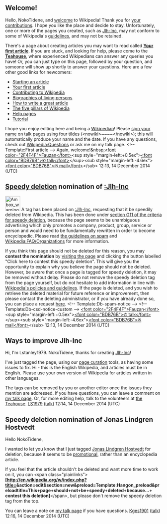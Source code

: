 <article id="44716590" title=User talk:NokoTidene>
	<talkpage id="44716590" title="User talk:NokoTidene">

== Welcome! ==

Hello, NokoTidene, and [[Project:Introduction|welcome]] to Wikipedia! Thank you for [[Special:Contributions/NokoTidene|your contributions]]. I hope you like the place and decide to stay. Unfortunately, one or more of the pages you created, such as [[Jlh-Inc]], may not conform to some of Wikipedia's [[Wikipedia:List of policies|guidelines]], and may not be retained. 

There's a page about creating articles you may want to read called '''[[Wikipedia:Your first article|Your first article]]'''. If you are stuck, and looking for help, please come to the '''[[Wikipedia:Teahouse|Teahouse]]''', where experienced Wikipedians can answer any queries you have! Or, you can just type '''{{tl|help me}}''' on this page, followed by your question, and someone will show up shortly to answer your questions. Here are a few other good links for newcomers:
* [[Wikipedia:Starting an article|Starting an article]]
* [[Wikipedia:Your first article|Your first article]]
* [[Wikipedia:Contributing to Wikipedia|Contributing to Wikipedia]]
* [[Wikipedia:Biographies of living persons|Biographies of living persons]]
* [[Wikipedia:Article development|How to write a great article]]
* [[Wikipedia:Five pillars|The five pillars of Wikipedia]]
* [[Help:Contents|Help pages]]
* [[Wikipedia:Tutorial|Tutorial]]
I hope you enjoy editing here and being a [[Wikipedia:Wikipedians|Wikipedian]]! Please [[Wikipedia:Signatures|sign your name]] on talk pages using four tildes (&lt;nowiki&gt;~~~~&lt;/nowiki&gt;); this will automatically produce your name and the date. If you have any questions, check out [[Wikipedia:Questions]] or ask me on my talk page. &lt;!-- Template:First article --&gt; Again, welcome!&amp;nbsp;[[User:Fauzan|&lt;font color=&quot;2F4F4F&quot;&gt;Fauzan&lt;/font&gt;]]&lt;sup style=&quot;margin-left:+0.5ex&quot;&gt;[[User talk:Fauzan#top|&lt;font color=&quot;BDB76B&quot;&gt;✆ talk&lt;/font&gt;]]&lt;/sup&gt;&lt;sub style=&quot;margin-left:-4.6ex&quot;&gt;[[Special:EmailUser/Fauzan|&lt;font color=&quot;BDB76B&quot;&gt;✉ mail&lt;/font&gt;]]&lt;/sub&gt; 12:13, 14 December 2014 (UTC)

==[[Wikipedia:Criteria for speedy deletion|Speedy deletion]] nomination of [[:Jlh-Inc]]==
[[Image:Ambox warning pn.svg|48px|left|alt=|link=]]
{{Quote box|quote=&lt;p&gt;If this is the first article that you have created, you may want to read [[WP:Your first article|the guide to writing your first article]].&lt;/p&gt;&lt;p&gt;You may want to consider using the [[Wikipedia:Article wizard|Article Wizard]] to help you create articles.&lt;/p&gt;|width=20%|align=right}}
A tag has been placed on [[:Jlh-Inc]], requesting that it be speedily deleted from Wikipedia. This has been done under [[WP:CSD#G11|section G11 of the criteria for speedy deletion]], because the page seems to be unambiguous advertising which only promotes a company, product, group, service or person and would need to be fundamentally rewritten in order to become encyclopedic. Please read [[Wikipedia:Spam|the guidelines on spam]] and [[Wikipedia:FAQ/Organizations]] for more information. 

If you think this page should not be deleted for this reason, you may '''contest the nomination''' by [[:Jlh-Inc|visiting the page]] and clicking the button labelled &quot;Click here to contest this speedy deletion&quot;. This will give you the opportunity to explain why you believe the page should not be deleted. However, be aware that once a page is tagged for speedy deletion, it may be removed without delay. Please do not remove the speedy deletion tag from the page yourself, but do not hesitate to add information in line with [[Wikipedia:List of policies|Wikipedia's policies and guidelines]]. If the page is deleted, and you wish to retrieve the deleted material for future reference or improvement, then please contact the deleting administrator, or if you have already done so, you can place a request [[WP:RFUD|here]]. &lt;!-- Template:Db-spam-notice --&gt; &lt;!-- Template:Db-csd-notice-custom --&gt; [[User:Fauzan|&lt;font color=&quot;2F4F4F&quot;&gt;Fauzan&lt;/font&gt;]]&lt;sup style=&quot;margin-left:+0.5ex&quot;&gt;[[User talk:Fauzan#top|&lt;font color=&quot;BDB76B&quot;&gt;✆ talk&lt;/font&gt;]]&lt;/sup&gt;&lt;sub style=&quot;margin-left:-4.6ex&quot;&gt;[[Special:EmailUser/Fauzan|&lt;font color=&quot;BDB76B&quot;&gt;✉ mail&lt;/font&gt;]]&lt;/sub&gt; 12:13, 14 December 2014 (UTC)

== Ways to improve Jlh-Inc ==

Hi, I'm Lstanley1979. NokoTidene, thanks for creating [[Jlh-Inc]]!

I've just tagged the page, using our [[Wikipedia:Page Curation/Help|page curation]] tools, as having some issues to fix. Hi - this is the English Wikipedia, and articles must be in English. Please use your own version of Wikipedia for articles written in other languages.

The tags can be removed by you or another editor once the issues they mention are addressed. If you have questions, you can leave a comment on [[User talk:Lstanley1979|my talk page]]. Or, for more editing help, talk to the volunteers at [[WP:TEAHOUSE|the Teahouse]]. [[User:Lstanley1979|LS1979]] ([[User talk:Lstanley1979|talk]]) 12:14, 14 December 2014 (UTC)
== Speedy deletion nomination of Jonas Lindgren Hostvedt ==

Hello NokoTidene,

I wanted to let you know that I just tagged [[Jonas Lindgren Hostvedt]] for deletion, because it seems to be [[Wikipedia:Promotion|promotional]], rather than an encyclopedia article.

If you feel that the article shouldn't be deleted and want more time to work on it, you can &lt;span class=&quot;plainlinks&quot;&gt;'''[http://en.wikipedia.org/w/index.php?title={{urlencode:Talk:Jonas Lindgren Hostvedt}}&amp;action=edit&amp;section=new&amp;preload=Template:Hangon_preload&amp;preloadtitle=This+page+should+not+be+speedy+deleted+because...+ contest this deletion]'''&lt;/span&gt;, but please don't remove the speedy deletion tag from the top.

You can leave a note on [[User_talk:Kges1901|my talk page]] if you have questions. [[User:Kges1901|Kges1901]] ([[User talk:Kges1901|talk]]) 12:16, 14 December 2014 (UTC)
	</talkpage>
</article>